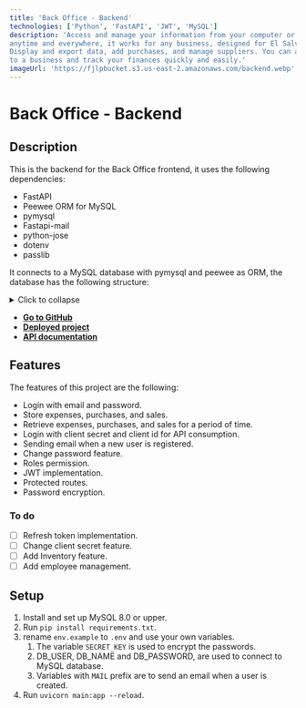 ```yaml
---
title: 'Back Office - Backend'
technologies: ['Python', 'FastAPI', 'JWT', 'MySQL']
description: 'Access and manage your information from your computer or smartphone
anytime and everywhere, it works for any business, designed for El Salvador.
Display and export data, add purchases, and manage suppliers. You can add multiple users
to a business and track your finances quickly and easily.'
imageUrl: 'https://fjlpbucket.s3.us-east-2.amazonaws.com/backend.webp'
---
```


# Back Office - Backend

## Description

This is the backend for the Back Office frontend, it uses the following dependencies:

- FastAPI
- Peewee ORM for MySQL
- pymysql
- Fastapi-mail
- python-jose
- dotenv
- passlib

It connects to a MySQL database with pymysql and peewee as ORM, the database
has the following structure:

<details>
<summary>Click to collapse</summary>

| Tables in database |
| ------------------ |
| cities             |
| client_credential  |
| companies          |
| companyaccount     |
| compras            |
| gastos             |
| pagos              |
| productos          |
| proveedores        |
| roles              |
| states             |
| status             |
| tickets            |
| users              |

### cities Table

| Field   | Type         | Null | Key | Default | Extra          |
| ------- | ------------ | ---- | --- | ------- | -------------- |
| id      | int          | NO   | PRI | NULL    | auto_increment |
| stateId | int          | NO   |     | NULL    |                |
| name    | varchar(255) | NO   |     | NULL    |                |

### client_credential Table

| Field   | Type         | Null | Key | Default | Extra          |
| ------- | ------------ | ---- | --- | ------- | -------------- |
| id      | int          | NO   | PRI | NULL    | auto_increment |
| app_id  | varchar(255) | NO   | UNI | NULL    |                |
| app_key | varchar(255) | NO   | UNI | NULL    |                |

### companies Table

| Field   | Type         | Null | Key | Default | Extra          |
| ------- | ------------ | ---- | --- | ------- | -------------- |
| id      | int          | NO   | PRI | NULL    | auto_increment |
| name    | varchar(255) | NO   | PRI | NULL    |                |
| address | varchar(255) | NO   |     | NULL    |                |
| phone   | varchar(255) | NO   |     | NULL    |                |
| uuid    | varchar(255) | NO   | UNI | NULL    |                |
| city    | varchar(255) | NO   |     | NULL    |                |
| state   | varchar(255) | NO   |     | NULL    |                |

### companyaccount Table

| Field     | Type         | Null | Key | Default | Extra          |
| --------- | ------------ | ---- | --- | ------- | -------------- |
| id        | int          | NO   | PRI | NULL    | auto_increment |
| userId    | int          | YES  |     | NULL    |                |
| companyId | int          | NO   |     | NULL    |                |
| appId     | varchar(255) | YES  |     | NULL    |                |

### compras Table

| Field        | Type         | Null | Key | Default | Extra          |
| ------------ | ------------ | ---- | --- | ------- | -------------- |
| id           | int          | NO   | PRI | NULL    | auto_increment |
| fecha        | date         | YES  |     | NULL    |                |
| documento    | varchar(255) | YES  |     | NULL    |                |
| tipo         | varchar(255) | YES  |     | NULL    |                |
| referencia   | varchar(255) | YES  |     | NULL    |                |
| nrc          | varchar(255) | YES  |     | NULL    |                |
| nombre       | varchar(255) | YES  |     | NULL    |                |
| compra       | float        | YES  |     | NULL    |                |
| iva          | float        | YES  |     | NULL    |                |
| guardado     | datetime     | YES  |     | NULL    |                |
| documentoId  | int          | NO   |     | NULL    |                |
| tipoId       | int          | NO   |     | NULL    |                |
| dui          | varchar(255) | NO   |     | NULL    |                |
| comInGra     | float        | NO   |     | NULL    |                |
| comInEx      | float        | NO   |     | 0       |                |
| intExNoSuj   | float        | NO   |     | 0       |                |
| imExNoSuj    | float        | NO   |     | 0       |                |
| inGraBie     | float        | NO   |     | 0       |                |
| imGravBie    | float        | NO   |     | 0       |                |
| imGravSer    | float        | NO   |     | 0       |                |
| attachmentId | int          | NO   |     | 3       |                |
| companyUuid  | varchar(255) | NO   |     | NULL    |                |

### gastos Table

| Field       | Type         | Null | Key | Default | Extra          |
| ----------- | ------------ | ---- | --- | ------- | -------------- |
| id          | int          | NO   | PRI | NULL    | auto_increment |
| tipo        | varchar(255) | YES  |     | NULL    |                |
| fecha       | date         | YES  |     | NULL    |                |
| descripcion | varchar(255) | YES  |     | NULL    |                |
| guardado    | datetime     | YES  |     | NULL    |                |
| monto       | float        | YES  |     | NULL    |                |
| companyUuid | varchar(255) | NO   |     | NULL    |                |

### pagos Table

| Field       | Type         | Null | Key | Default | Extra          |
| ----------- | ------------ | ---- | --- | ------- | -------------- |
| id          | int          | NO   | PRI | NULL    | auto_increment |
| fecha       | date         | YES  |     | NULL    |                |
| tipoPago    | varchar(255) | YES  |     | NULL    |                |
| pago        | float        | YES  |     | NULL    |                |
| caja        | varchar(255) | YES  |     | NULL    |                |
| hora        | time         | YES  |     | NULL    |                |
| usuario     | varchar(255) | YES  |     | NULL    |                |
| correlativo | int          | YES  |     | NULL    |                |
| anulado     | varchar(255) | YES  |     | NULL    |                |
| iva         | float        | YES  |     | NULL    |                |
| tid         | int          | YES  |     | NULL    |                |
| companyUuid | varchar(255) | NO   |     | NULL    |                |

### productos Table

| Field       | Type         | Null | Key | Default | Extra          |
| ----------- | ------------ | ---- | --- | ------- | -------------- |
| id          | int          | NO   | PRI | NULL    | auto_increment |
| fecha       | date         | YES  |     | NULL    |                |
| hora        | time         | YES  |     | NULL    |                |
| producto    | varchar(255) | YES  |     | NULL    |                |
| cantidad    | float        | YES  |     | NULL    |                |
| porcion     | varchar(255) | YES  |     | NULL    |                |
| venta       | varchar(255) | YES  |     | NULL    |                |
| tid         | int          | YES  |     | NULL    |                |
| precio      | float        | YES  |     | NULL    |                |
| companyUuid | varchar(255) | NO   |     | NULL    |                |

### proveedores Table

| Field       | Type         | Null | Key | Default | Extra          |
| ----------- | ------------ | ---- | --- | ------- | -------------- |
| id          | int          | NO   | PRI | NULL    | auto_increment |
| nombre      | varchar(255) | YES  |     | NULL    |                |
| nrc         | varchar(255) | YES  |     | NULL    |                |
| guardado    | datetime     | YES  |     | NULL    |                |
| companyUuid | varchar(255) | NO   |     | NULL    |                |

### roles Table

| Field    | Type         | Null | Key | Default | Extra          |
| -------- | ------------ | ---- | --- | ------- | -------------- |
| id       | int          | NO   | PRI | NULL    | auto_increment |
| roleName | varchar(255) | NO   | PRI | NULL    |                |

### states Table

| Field | Type         | Null | Key | Default | Extra          |
| ----- | ------------ | ---- | --- | ------- | -------------- |
| id    | int          | NO   | PRI | NULL    | auto_increment |
| name  | varchar(255) | NO   | UNI | NULL    |                |

### status Table

| Field | Type        | Null | Key | Default | Extra          |
| ----- | ----------- | ---- | --- | ------- | -------------- |
| id    | int         | NO   | PRI | NULL    | auto_increment |
| name  | varchar(45) | NO   | UNI | NULL    |                |

### tickets Table

| Field             | Type         | Null | Key | Default | Extra          |
| ----------------- | ------------ | ---- | --- | ------- | -------------- |
| id                | int          | NO   | PRI | NULL    | auto_increment |
| fecha             | date         | YES  |     | NULL    |                |
| hora              | time         | YES  |     | NULL    |                |
| total             | float        | YES  |     | NULL    |                |
| tipo              | varchar(255) | YES  |     | NULL    |                |
| documento         | varchar(255) | YES  |     | NULL    |                |
| puntosLealtad     | varchar(255) | YES  |     | NULL    |                |
| correlativo       | int          | YES  |     | NULL    |                |
| descuentoTotal    | float        | YES  |     | NULL    |                |
| propina           | float        | YES  |     | NULL    |                |
| descuentoLealtad  | float        | YES  |     | NULL    |                |
| servicioDomicilio | float        | YES  |     | NULL    |                |
| cliente           | varchar(255) | YES  |     | NULL    |                |
| mesa              | varchar(255) | YES  |     | NULL    |                |
| anulado           | varchar(255) | YES  |     | NULL    |                |
| mesero            | varchar(255) | YES  |     | NULL    |                |
| tid               | int          | YES  |     | NULL    |                |
| companyUuid       | varchar(255) | NO   |     | NULL    |                |
| docTipo           | varchar(255) | NO   |     | NULL    |                |
| docTipoId         | int          | NO   |     | NULL    |                |
| docId             | varchar(45)  | NO   |     | NULL    |                |
| numResolucion     | varchar(255) | NO   |     | NULL    |                |
| docSerie          | varchar(255) | NO   |     | NULL    |                |
| venEx             | float        | NO   |     | 0       |                |
| venNoSuj          | float        | NO   |     | 0       |                |
| venGrabLoc        | float        | NO   |     | 0       |                |
| venCueTerNoDom    | float        | NO   |     | 0       |                |
| anexoNum          | int          | NO   |     | 0       |                |
| nrc               | varchar(255) | NO   |     | NULL    |                |
| nombre            | varchar(255) | NO   |     | NULL    |                |
| dui               | varchar(255) | NO   |     | NULL    |                |
| maqNum            | varchar(45)  | NO   |     |         |                |
| venIntExNoSujProp | float        | NO   |     | 0       |                |
| expDenCA          | float        | NO   |     | 0       |                |
| expFueCA          | float        | NO   |     | 0       |                |
| expSer            | float        | NO   |     | 0       |                |
| venZoFra          | float        | NO   |     | 0       |                |
| tax               | float        | NO   |     | 0       |                |

### users Table

| Field        | Type         | Null | Key | Default | Extra          |
| ------------ | ------------ | ---- | --- | ------- | -------------- |
| id           | int          | NO   | PRI | NULL    | auto_increment |
| email        | varchar(255) | NO   | UNI | NULL    |                |
| lastName     | varchar(255) | NO   |     | NULL    |                |
| passwordSalt | varchar(255) | NO   |     | NULL    |                |
| passwordHash | varchar(255) | NO   |     | NULL    |                |
| createdDate  | datetime     | NO   |     | NULL    |                |
| firstName    | varchar(255) | NO   |     | NULL    |                |
| status       | varchar(255) | NO   |     | NULL    |                |
| loginTries   | int          | NO   |     | 0       |                |
| roleId       | int          | NO   |     | 1       |                |

</details>

- [**Go to GitHub**](https://github.com/franlopz/backoffice-backend)
- [**Deployed project**](https://portal.svtechpos.com)
- [**API documentation**](https://api.svtechpos.com/docs)

## Features

The features of this project are the following:

- Login with email and password.
- Store expenses, purchases, and sales.
- Retrieve expenses, purchases, and sales for a period of time.
- Login with client secret and client id for API consumption.
- Sending email when a new user is registered.
- Change password feature.
- Roles permission.
- JWT implementation.
- Protected routes.
- Password encryption.

### To do

- [ ] Refresh token implementation.
- [ ] Change client secret feature.
- [ ] Add Inventory feature.
- [ ] Add employee management.

## Setup

1. Install and set up MySQL 8.0 or upper.
2. Run `pip install requirements.txt`.
3. rename `env.example` to `.env` and use your own variables.
   1. The variable `SECRET_KEY` is used to encrypt the passwords.
   2. DB_USER, DB_NAME and DB_PASSWORD, are used to connect to MySQL database.
   3. Variables with `MAIL` prefix are to send an email when a user is created.
4. Run `uvicorn main:app --reload`.
